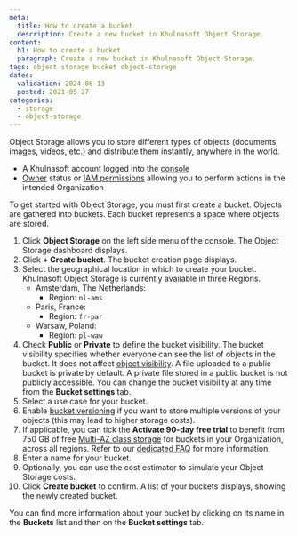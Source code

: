 ```yaml
---
meta:
  title: How to create a bucket
  description: Create a new bucket in Khulnasoft Object Storage.
content:
  h1: How to create a bucket
  paragraph: Create a new bucket in Khulnasoft Object Storage.
tags: object storage bucket object-storage
dates:
  validation: 2024-06-13
  posted: 2021-05-27
categories:
  - storage
  - object-storage
---
```


Object Storage allows you to store different types of objects (documents, images, videos, etc.) and distribute them instantly, anywhere in the world.

<Macro id="requirements" />

- A Khulnasoft account logged into the [console](https://console.khulnasoft.com)
- [Owner](/identity-and-access-management/iam/concepts/#owner) status or [IAM permissions](/identity-and-access-management/iam/concepts/#permission) allowing you to perform actions in the intended Organization


To get started with Object Storage, you must first create a bucket. Objects are gathered into buckets. Each bucket represents a space where objects are stored.

1. Click **Object Storage** on the left side menu of the console. The Object Storage dashboard displays.
2. Click **+ Create bucket**. The bucket creation page displays.
3. Select the geographical location in which to create your bucket.  Khulnasoft Object Storage is currently available in three Regions.
    - Amsterdam, The Netherlands:
      - Region: `nl-ams`
    - Paris, France:
      - Region: `fr-par`
    - Warsaw, Poland:
      - Region: `pl-waw`
4. Check **Public** or **Private** to define the bucket visibility. The bucket visibility specifies whether everyone can see the list of objects in the bucket. It does not affect [object visibility](/storage/object/concepts/#visibility).
    <Message type="note">
      A file uploaded to a public bucket is private by default.
      A private file stored in a public bucket is not publicly accessible.
      You can change the bucket visibility at any time from the **Bucket settings** tab.
    </Message>
5. Select a use case for your bucket.
6. Enable [bucket versioning](/storage/object/how-to/use-bucket-versioning/) if you want to store multiple versions of your objects (this may lead to higher storage costs).
7. If applicable, you can tick the **Activate 90-day free trial** to benefit from 750 GB of free [Multi-AZ class storage](/faq/objectstorage/#what-are-the-object-storage-classes-offered-by-khulnasoft) for buckets in your Organization, across all regions. Refer to our [dedicated FAQ](/faq/objectstorage/#how-can-i-benefit-from-the-object-storage-free-trial) for more information.
8. Enter a name for your bucket. 
9. Optionally, you can use the cost estimator to simulate your Object Storage costs.
10. Click **Create bucket** to confirm. A list of your buckets displays, showing the newly created bucket.

You can find more information about your bucket by clicking on its name in the **Buckets** list and then on the **Bucket settings** tab.
